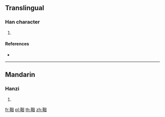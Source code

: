 {{character info/new}}
==Translingual==

===Han character===
{{Han char|rn=177|rad=革|as=06|sn=15|four=|canj=TJWK}}

# {{defn|Han|sort=革06}}

====References====
* {{Han ref|kx=1387.110|dkj=42802|dj=1901.300|hdz=74334.070|uh=9787|ud=38791}}

----

==Mandarin==

===Hanzi===
{{cmn-hanzi|pin=[[gé]] ([[ge2]]), [[tà]] ([[ta4]]), [[yīn]] ([[yin1]])|wg=ko<sup>2</sup>, t'a<sup>4</sup>, yin<sup>1</sup>}}

# {{defn|lang=cmn|sort=革06}}

[[fr:鞇]]
[[pl:鞇]]
[[th:鞇]]
[[zh:鞇]]